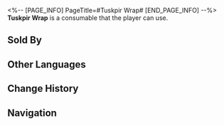 <%-- [PAGE_INFO]
PageTitle=#Tuskpir Wrap#
[END_PAGE_INFO] --%>
{{Consumable Infobox
|id          = 408201
|image       = Item Tuskpir Wrap.png{{subst:void|<!--$UPLOAD:<<SpriteOutput/ItemFigures/408201.png>-<Item Tuskpir Wrap.png>-<Consumable Icons>>-->}}
|type        = undefined
|rarity      = 1
|effect      = Upon use, immediately heals a target ally for 20% of their Max HP.
|description = A cake roll that is too cute to eat.<br />It gets its name from the beautiful texture on the roll that resembles a tuskpir's fur.
|effectType  = 
|effectType2 = 
|effectType3 = 
|recipe      = 
|source1     = [[Food Stall]]
|source2     = 
|source3     = 
}}
{{Description|''"This cake roll is so cute and looks like a tuskpir!"''<br />''"It's actually made of tuskpirs."''<br />''"???"''}}
'''Tuskpir Wrap''' is a consumable that the player can use.

==Sold By==
{{Shop Availability}}

==Other Languages==
{{Other Languages
|en   = Tuskpir Wrap
|zhs  = 貘馍卷
|zht  = 貘饃卷
|ja   = 獏巻き
|ko   = 몽맥 롤빵
|es   = Enrollado de colmipir
|fr   = Wrap de tapir
|ru   = Клыкопирулет
|th   = Tuskpir Wrap
|vi   = Da Heo Cuốn
|de   = Tapirrolle
|id   = Tuskpir Wrap
|pt   = Enroladinho de Fantapir
}}

==Change History==
{{Change History|1.0}}

==Navigation==
{{Consumable Navbox}}